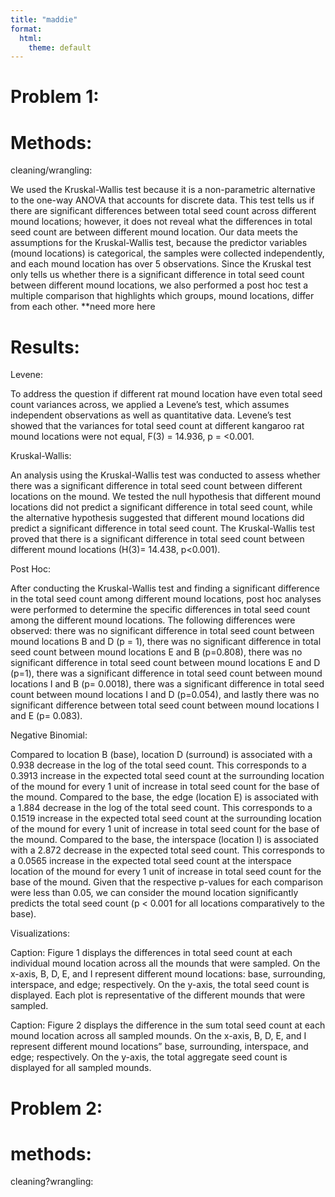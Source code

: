 ```yaml
---
title: "maddie"
format:
  html:
    theme: default
---
```


# Problem 1:
 
# Methods:  

cleaning/wrangling: 

 
 We used the Kruskal-Wallis test because it is a non-parametric alternative to the one-way ANOVA that accounts for discrete data. This test tells us if there are significant differences between total seed count across different mound locations; however, it does not reveal what the differences in total seed count are between different mound location. Our data meets the assumptions for the Kruskal-Wallis test, because the predictor variables (mound locations) is categorical, the samples were collected independently, and each mound location has over 5 observations. Since the Kruskal test only tells us whether there is a significant difference in total seed count between different mound locations, we also performed a post hoc test a multiple comparison that highlights which groups, mound locations,  differ from each other. **need more here 

# Results: 

Levene: 

To address the question if different rat mound location have even total seed count variances across, we applied a Levene’s test, which assumes independent observations as well as quantitative data. Levene's test showed that the variances for total seed count at different kangaroo rat mound locations were not equal, F(3) = 14.936, p = <0.001.



Kruskal-Wallis: 

An analysis using the Kruskal-Wallis test was conducted to assess whether there was a significant difference in total seed count between different locations on the mound. We tested the null hypothesis that different mound locations did not predict a significant difference in total seed count, while the alternative hypothesis suggested that different mound locations did predict a significant difference in total seed count. The Kruskal-Wallis test proved that there is a significant difference in total seed count between different mound locations (H(3)= 14.438, p<0.001). 


Post Hoc: 

After conducting the Kruskal-Wallis test and finding a significant difference in the total seed count among different mound locations, post hoc analyses were performed to determine the specific differences in total seed count among the different mound locations. The following differences were observed: there was no significant difference in total seed count between mound locations B and D (p = 1), there was no significant difference in total seed count between mound locations E and B (p=0.808), there was no significant difference in total seed count between mound locations E and D (p=1), there was a significant difference in total seed count between mound locations I and B (p= 0.0018), there was a significant difference in total seed count between mound locations I and D (p=0.054), and lastly there was no significant difference between total seed count between mound locations I and E (p= 0.083). 


Negative Binomial: 

Compared to location B (base), location D (surround)  is associated with a 0.938 decrease in the log of the total seed count. This corresponds to a 0.3913 increase in the expected total seed count at the surrounding location of the mound for every 1 unit of increase in total seed count for the base of the mound. Compared to the base, the edge (location E) is associated with a 1.884 decrease in the log of the total seed count. This corresponds to a 0.1519 increase in the expected total seed count at the surrounding location of the mound for every 1 unit of increase in total seed count for the base of the mound. Compared to the base, the interspace (location I) is associated with a 2.872 decrease in the expected total seed count. This corresponds to a 0.0565 increase in the expected total seed count at the interspace location of the mound for every 1 unit of increase in total seed count for the base of the mound. Given that the respective p-values for each comparison were less than 0.05, we can consider the mound location significantly predicts the total seed count (p < 0.001 for all locations comparatively to the base). 


Visualizations: 

Caption: Figure 1 displays the differences in total seed count at each individual mound location across all the mounds that were sampled. On the x-axis, B, D, E, and I represent different mound locations: base, surrounding, interspace, and edge; respectively. On the y-axis, the total seed count is displayed. Each plot is representative of the different mounds that were sampled. 

Caption: Figure 2 displays the difference in the sum total seed count at each mound location across all sampled mounds. On the x-axis, B, D, E, and I represent different mound locations” base, surrounding, interspace, and edge; respectively. On the y-axis, the total aggregate seed count is displayed for all sampled mounds. 




# Problem 2: 

# methods: 

cleaning?wrangling: 
